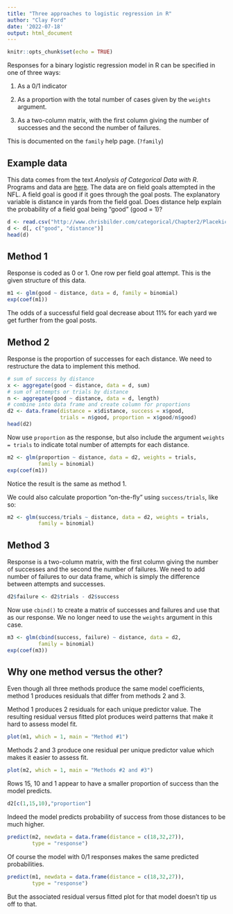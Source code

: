 ```yaml
---
title: "Three approaches to logistic regression in R"
author: "Clay Ford"
date: '2022-07-18'
output: html_document
---
```


```r
knitr::opts_chunk$set(echo = TRUE)
```

Responses for a binary logistic regression model in R can be specified in one of three ways:

1. As a 0/1 indicator

2. As a proportion with the total number of cases given by the `weights` argument.

3. As a two-column matrix, with the first column giving the number of successes and the second the number of failures.

This is documented on the `family` help page. (`?family`)

## Example data

This data comes from the text _Analysis of Categorical Data with R_. Programs and data are [here](http://www.chrisbilder.com/categorical/programs_and_data.html). The data are on field goals attempted in the NFL. A field goal is good if it goes through the goal posts. The explanatory variable is distance in yards from the field goal. Does distance help explain the probability of a field goal being "good" (good = 1)?

```r
d <- read.csv("http://www.chrisbilder.com/categorical/Chapter2/Placekick.csv")
d <- d[, c("good", "distance")]
head(d)
```


## Method 1

Response is coded as 0 or 1. One row per field goal attempt. This is the given structure of this data.

```r
m1 <- glm(good ~ distance, data = d, family = binomial)
exp(coef(m1))
```

The odds of a successful field goal decrease about 11% for each yard we get further from the goal posts.

## Method 2

Response is the proportion of successes for each distance. We need to restructure the data to implement this method.

```r
# sum of success by distance
x <- aggregate(good ~ distance, data = d, sum)
# sum of attempts or trials by distance
n <- aggregate(good ~ distance, data = d, length)
# combine into data frame and create column for proportions
d2 <- data.frame(distance = x$distance, success = x$good, 
                 trials = n$good, proportion = x$good/n$good)
head(d2)
```

Now use `proportion` as the response, but also include the argument `weights = trials` to indicate total number of attempts for each distance. 

```r
m2 <- glm(proportion ~ distance, data = d2, weights = trials, 
          family = binomial)
exp(coef(m1))
```

Notice the result is the same as method 1.

We could also calculate proportion "on-the-fly" using `success/trials`, like so:

```r
m2 <- glm(success/trials ~ distance, data = d2, weights = trials, 
          family = binomial)
```


## Method 3

Response is a two-column matrix, with the first column giving the number of successes and the second the number of failures. We need to add number of failures to our data frame, which is simply the difference between attempts and successes.

```r
d2$failure <- d2$trials - d2$success
```

Now use `cbind()` to create a matrix of successes and failures and use that as our response. We no longer need to use the `weights` argument in this case.

```r
m3 <- glm(cbind(success, failure) ~ distance, data = d2, 
          family = binomial)
exp(coef(m3))
```

## Why one method versus the other?

Even though all three methods produce the same model coefficients, method 1 produces residuals that differ from methods 2 and 3.

Method 1 produces 2 residuals for each unique predictor value. The resulting residual versus fitted plot produces weird patterns that make it hard to assess model fit.

```r
plot(m1, which = 1, main = "Method #1")
```

Methods 2 and 3 produce one residual per unique predictor value which makes it easier to assess fit.

```r
plot(m2, which = 1, main = "Methods #2 and #3")
```

Rows 15, 10 and 1 appear to have a smaller proportion of success than the model predicts.

```r
d2[c(1,15,10),"proportion"]
```

Indeed the model predicts probability of success from those distances to be much higher.

```r
predict(m2, newdata = data.frame(distance = c(18,32,27)), 
        type = "response")
```

Of course the model with 0/1 responses makes the same predicted probabilities.

```r
predict(m1, newdata = data.frame(distance = c(18,32,27)), 
        type = "response")
```

But the associated residual versus fitted plot for that model doesn't tip us off to that.